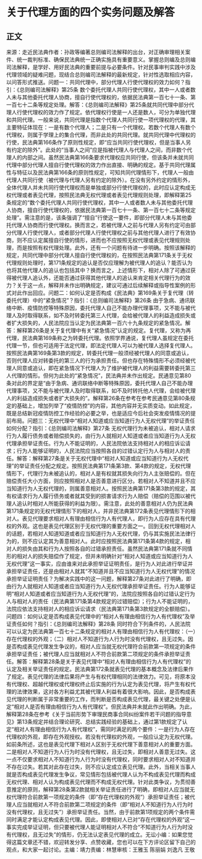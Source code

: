 # 关于代理方面的四个实务问题及解答
## 正文
来源：走近民法典作者：孙政等编著总则编司法解释的出台，对正确审理相关案件、统一裁判标准、确保民法典统一正确实施具有重要意义。掌握总则编及总则编司法解释，是学好、用好民法典的重要前提与必要条件。针对民事审判实践中涉及代理领域的疑难问题，现结合总则编司法解释的最新规定，针对性选取相应内容，以问答形式推送。问题一：共同代理中，部分代理人行使代理权的效力如何？指引：《总则编司法解释》第25条 数个委托代理人共同行使代理权，其中一人或者数人未与其他委托代理人协商，擅自行使代理权的，依据民法典第一百七十一条、第一百七十二条等规定处理。解答：《总则编司法解释》第25条就共同代理中部分代理人行使代理权的效力作了规定。依代理权行使是一人还是数人，可分为单独代理和共同代理。一般来说，共同代理是指数个代理人共同行使一项代理权的代理，其主要特征体现在：一是有数个代理人；二是只有一个代理权。若数个代理人有数个代理权，则属于学理上的集合代理，而非此处的共同代理。就共同代理中代理权的行使，民法典第166条作了原则性规定，即“应当共同行使代理权，但是当事人另有约定的除外”。此处的“当事人之间”应是指被代理人与代理人之间，而非数个代理人的内部之间。虽然民法典第166条要求代理权应共同行使，但该条并未就共同代理中部分代理人擅自行使代理权的效力作出直接、明确的规定。基于共同代理属性与特征以及民法典第166条的原则性规定，可知共同代理情形下，代理人一般由代理人共同行使（被代理与代理人另有约定的除外）。在没有另外约定的情形外，全体代理人并未共同行使代理权而是单独或部分行使代理权的，此时应认定构成无权代理或者表见代理，按照民法典无权代理或者表见代理规则处理，即解释第25条规定的“数个委托代理人共同行使代理权，其中一人或者数人未与其他委托代理人协商，擅自行使代理权的，依据民法典第一百七十一条、第一百七十二条等规定处理”。需注意的是，该条强调了“擅自”行使这一要件，即部分代理人未与其他委托代理人协商而行使代理权。换而言之，若被代理人之前与代理人另有约定可由部分代理人行使代理人，或者部分代理人行使代理权之前与其他代理人进行了有效协商，则不应认定属擅自行使的情形，进而也不应按照无权代理或表见代理规则处理，而是按照有权代理处理。此外，还有一个问题有待进一步明确。按照该解释的规定，共同代理中部分代理人擅自行使代理权的，在按照民法典第171条关于无权代理规则处理时，第171条规定的追认是否仅应理解为被代理人的追认？能否认为也将其他代理人的追认也包括其中？换而言之，上述情形下，相对人除了可通过获得被代理人追认外，还能否通过获得其他代理人的追认来肯定相关代理行为的效力？关于这一点，解释并未作出明确规定，建议可通过后续解释或指导性案例的形式对此作出回应。问题二：如何认定是否构成《民法典》第169条关于复代理（转委托代理）中的“紧急情况”？指引：《总则编司法解释》第26条  由于急病、通讯联络中断、疫情防控等特殊原因，委托代理人自己不能办理代理事项，又不能与被代理人及时取得联系，如不及时转委托第三人代理，会给被代理人的利益造成损失或者扩大损失的，人民法院应当认定为民法典第一百六十九条规定的紧急情况。解答：解释第26条是关于复代理中有关“紧急情况”认定的规定。复代理，又称为再代理，民法典第169条称之为转委托代理。依照学界通说，复代理人虽规定在委托代理一节，但也可适用于法定代理，即法定代理人可以为被代理人选择复代理人。按照民法典第169条第3款的规定，转委托代理一般须经被代理人的同意或追认，否则代理人应对转委托的第三人的行为承担责任。但也存在特殊情形不必须经被代理人同意或追认，即在紧急情况下代理人为了维护被代理人的利益需要转委托第三人代理的情形。但何为此处的“紧急情况”，民法典并未作出规定。民通意见第80条对此的界定是“由于急病、通讯联络中断等特殊原因，委托代理人自己不能办理代理事项，又不能与被代理人及时取得联系，如不及时转托他人代理，会给被代理人的利益造成损失或者扩大损失的”。解释第26条在参考在参考民通意见第80条规定的基础上，增加列举了“疫情防控”的内容，其他内容并无实质变动。如此规定，既是总结新冠疫情防控工作经验的必要之举，也是适应今后社会突发疫情情况的提前布局。问题三：无权代理中“相对人知道或应当知道行为人无权代理”的举证责任如何分配？指引：《总则编司法解释》第27条  无权代理行为未被追认，相对人请求行为人履行债务或者赔偿损失的，由行为人就相对人知道或者应当知道行为人无权代理承担举证责任。行为人不能证明的，人民法院依法支持相对人的相应诉讼请求；行为人能够证明的，人民法院应当按照各自的过错认定行为人与相对人的责任。解答：解释第27条是关于无权代理中“相对人知道或应当知道行为人无权代理”的举证责任分配之规定。按照民法典第171条第3款、第4款的规定，无权代理情形下，代理行为未被追认的，相对人是有权就其损失向行为人主张赔偿的。但在赔偿责任大小方面，则应按照相对人是否善意进行区分。若相对人不知道并且不应当知道行为人无权代理的，则属善意相对人。按照民法典第171条第3款的规定，其有权请求行为人履行债务或者就其受到的损害请求行为人赔偿（赔偿的范围以被代理人追认时相对人所能获得的利益为限）。需注意，此处的善意相对人仍为民法典第171条规定的无权代理情形下的相对人，并非民法典第172条表见代理情形下的相对人。表见代理要求相对人有理由相信行为人有代理人，即行为人应存在具有代理权的外观。这也是表见代理区别于无权代理的重要方面之一。回到无权代理相对人的话题，若相对人知道知道或者应当知道行为人无权代理，仍与其实施民法法律行为的，则不应认定其为善意相对人。此时应按照民法典第171条第4款的规定，相对人的损失由其和行为人按照各自的过错承担责任。虽然民法典第171条就不同情形的相对人的损失赔偿作了规定，但并未明确针对“相对人知道或应当知道行为人无权代理”这一事实，应由谁来对此承担举证证明责任，是行为人对此进行举证并承担举证责任，还是由相对人就其“不知道并且不应当知道行为人无权代理”的情况承担举证证明责任？为解决实践中的这一问题，解释第27条对此进行了明确，即由行为人就相对人知道或者应当知道行为人无权代理承担举证责任。行为人能够证明“相对人知道或者应当知道行为人无权代理”的，法院应按照各自的过错认定行为人与相对人的责任（民法典第171条第4款规定的过错赔偿）；行为人不能证明的，法院应依法支持相对人的相应诉讼请求（民法典第171条第3款规定的全额赔偿）。问题四：如何认定是否构成表见代理中的“相对人有理由相信行为人有代理权”及举证责任如何？指引：《总则编司法解释》第28条  同时符合下列条件的，人民法院可以认定为民法典第一百七十二条规定的相对人有理由相信行为人有代理权：（一）存在代理权的外观；（二）相对人不知道行为人行为时没有代理权，且无过失。因是否构成表见代理发生争议的，相对人应当就无权代理符合前款第一项规定的条件承担举证责任；被代理人应当就相对人不符合前款第二项规定的条件承担举证责任。解答：解释第28条是关于表见代理中“相对人有理由相信行为人有代理权”的认定及相关举证责任的规定。民法典第172条就表见代理的基本概念及法律后果作了规定。表见代理的法律后果将产生与有权代理相同的法律效力。可见，将原本没有代理权、超越代理权或代理权终止后实施的行为认定为表见代理，将产生有权代理的法律效果，这对各方利益尤其被代理人利益有着很大影响。因此，是否构成表见代理的判断属于非常重要的工作，而判断是否构成表见代理，最关键之处便是认定“相对人是否有理由相信行为人有代理权”。但民法典并未就此作出明确。为此，解释第28条在参考《关于当前形势下审理民商事合同纠纷案件若干问题的指导意见》第13条规定并结合理论研究、总结实践经验的基础上，通过第1款规定了认定“相对人有理由相信行为人有代理权”，需同时满足的两个要件：一是行为人存在代理权的外观，即存在外观授权。若没有代理权的外观，一般应认定为无权代理。如前条所述，这也是表见代理下相对人区别于无权代理下善意相对人的重要方面。二是相对人不知道行为人行为时没有代理权，且无过失，即相对人善意无过失。这一点不仅要求相对人不知道行为人行为时没有代理权，同时要求相对人对不知道并不存在过失。若其对此存在过失，则不应认定成立表见代理。此外，当相关当事人就是否构成表见代理发生争议，常见情形包括被代理人认为不构成表见代理而构成无权代理、相对人认为构成表见代理而不构成无权代理。针对此类争议，为贯彻善意推定的原则，解释第28条第2款就相关举证责任进行了明确，即相对人应当就无权代理符合前款第一项规定的条件（即“存在代理权的外观”）承担举证责任；被代理人应当就相对人不符合前款第二项规定的条件（即“相对人不知道行为人行为时没有代理权，且无过失”）承担举证责任。当然，由于前款第1项规定的两个条件需同时满足才能认定构成表见代理。因此，即使相对人已对“存在代理权的外观”这一事实完成举证证明，但只要被代理人能证明相对人不符合“不知道行为人行为时没有代理权，且无过失”的情形，仍无法认定表见代理的成立。无讼小编：如果您觉得这篇文章还不错，欢迎转发分享、点赞收藏，您也可以在下方评论区留下自己的观点，和大家一起讨论。主编：靖力责编：林慧审核：王雅玉 陈丽娟 刘逸凡 王敬